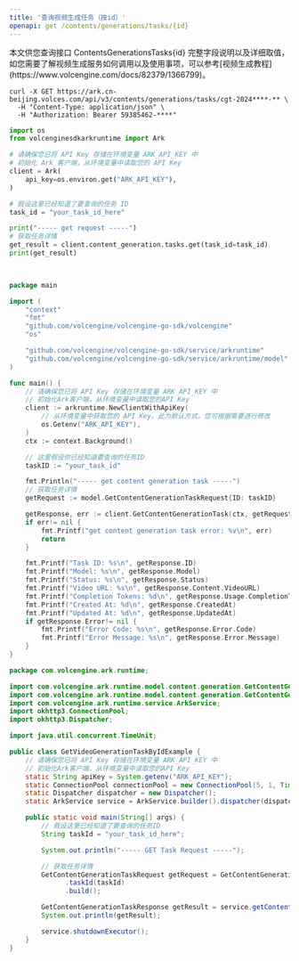 ```yaml
---
title: '查询视频生成任务（按id）'
openapi: get /contents/generations/tasks/{id}
---
```

<Tip>
    本文供您查询接口 ContentsGenerationsTasks{id} 完整字段说明以及详细取值，如您需要了解视频生成服务如何调用以及使用事项，可以参考[视频生成教程](https://www.volcengine.com/docs/82379/1366799)。
</Tip>

<RequestExample>

```shell Curl
curl -X GET https://ark.cn-beijing.volces.com/api/v3/contents/generations/tasks/cgt-2024****-** \
  -H "Content-Type: application/json" \
  -H "Authorization: Bearer 59385462-****" 
```

```python Python SDK
import os
from volcenginesdkarkruntime import Ark

# 请确保您已将 API Key 存储在环境变量 ARK_API_KEY 中
# 初始化 Ark 客户端，从环境变量中读取您的 API Key
client = Ark(
    api_key=os.environ.get("ARK_API_KEY"),
)

# 假设这里已经知道了要查询的任务 ID
task_id = "your_task_id_here"

print("----- get request -----")
# 获取任务详情
get_result = client.content_generation.tasks.get(task_id=task_id)
print(get_result)

    
```

```go Go SDK
package main

import (
    "context"
    "fmt"
    "github.com/volcengine/volcengine-go-sdk/volcengine"
    "os"

    "github.com/volcengine/volcengine-go-sdk/service/arkruntime"
    "github.com/volcengine/volcengine-go-sdk/service/arkruntime/model"
)

func main() {
    // 请确保您已将 API Key 存储在环境变量 ARK_API_KEY 中
    // 初始化Ark客户端，从环境变量中读取您的API Key
    client := arkruntime.NewClientWithApiKey(
        // 从环境变量中获取您的 API Key。此为默认方式，您可根据需要进行修改
        os.Getenv("ARK_API_KEY"),
    )
    ctx := context.Background()

    // 这里假设你已经知道要查询的任务ID
    taskID := "your_task_id" 

    fmt.Println("----- get content generation task -----")
    // 获取任务详情
    getRequest := model.GetContentGenerationTaskRequest{ID: taskID}

    getResponse, err := client.GetContentGenerationTask(ctx, getRequest)
    if err!= nil {
        fmt.Printf("get content generation task error: %v\n", err)
        return
    }

    fmt.Printf("Task ID: %s\n", getResponse.ID)
    fmt.Printf("Model: %s\n", getResponse.Model)
    fmt.Printf("Status: %s\n", getResponse.Status)
    fmt.Printf("Video URL: %s\n", getResponse.Content.VideoURL)
    fmt.Printf("Completion Tokens: %d\n", getResponse.Usage.CompletionTokens)
    fmt.Printf("Created At: %d\n", getResponse.CreatedAt)
    fmt.Printf("Updated At: %d\n", getResponse.UpdatedAt)
    if getResponse.Error!= nil {
        fmt.Printf("Error Code: %s\n", getResponse.Error.Code)
        fmt.Printf("Error Message: %s\n", getResponse.Error.Message)
    }
}
```


```java Java SDK
package com.volcengine.ark.runtime;

import com.volcengine.ark.runtime.model.content.generation.GetContentGenerationTaskRequest;
import com.volcengine.ark.runtime.model.content.generation.GetContentGenerationTaskResponse;
import com.volcengine.ark.runtime.service.ArkService;
import okhttp3.ConnectionPool;
import okhttp3.Dispatcher;

import java.util.concurrent.TimeUnit;

public class GetVideoGenerationTaskByIdExample {
    // 请确保您已将 API Key 存储在环境变量 ARK_API_KEY 中
    // 初始化Ark客户端，从环境变量中读取您的API Key
    static String apiKey = System.getenv("ARK_API_KEY");
    static ConnectionPool connectionPool = new ConnectionPool(5, 1, TimeUnit.SECONDS);
    static Dispatcher dispatcher = new Dispatcher();
    static ArkService service = ArkService.builder().dispatcher(dispatcher).connectionPool(connectionPool).apiKey(apiKey).build();

    public static void main(String[] args) {
        // 假设这里已经知道了要查询的任务ID
        String taskId = "your_task_id_here";

        System.out.println("----- GET Task Request -----");

        // 获取任务详情
        GetContentGenerationTaskRequest getRequest = GetContentGenerationTaskRequest.builder()
              .taskId(taskId)
              .build();

        GetContentGenerationTaskResponse getResult = service.getContentGenerationTask(getRequest);
        System.out.println(getResult);

        service.shutdownExecutor();
    }
}
```

</RequestExample>